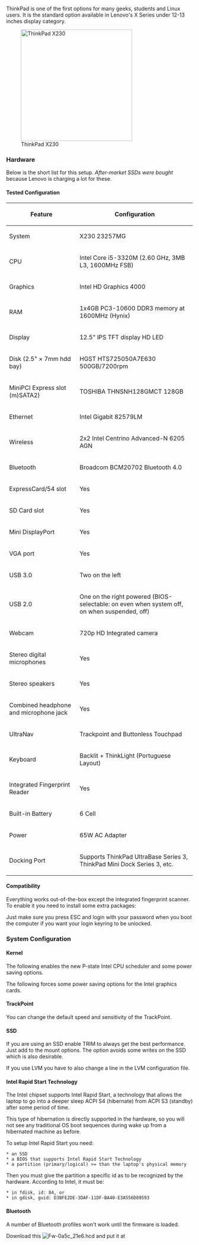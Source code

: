 ThinkPad is one of the first options for many geeks, students and Linux users. It is the standard option available in Lenovo's X Series under 12-13 inches display category.

[[File:ThinkPadX230.png|right|300px|ThinkPad X230]]

=== Hardware ===
Below is the short list for this setup. ''After-market SSDs were bought'' because Lenovo is charging a lot for these.

==== Tested Configuration ====
{| class="wikitable sortable"
! Feature !! Configuration
|-
|System||X230 23257MG
|-
|CPU||Intel Core i5-3320M (2.60 GHz, 3MB L3, 1600MHz FSB)
|-
|Graphics||Intel HD Graphics 4000
|-
|RAM||1x4GB PC3-10600 DDR3 memory at 1600MHz (Hynix)
|-
|Display||12.5" IPS TFT display HD LED
|-
|Disk (2.5" × 7mm hdd bay)||HGST HTS725050A7E630 500GB/7200rpm
|-
|MiniPCI Express slot (m)SATA2)||TOSHIBA THNSNH128GMCT 128GB
|-
|Ethernet||Intel Gigabit 82579LM 
|-
|Wireless||2x2 Intel Centrino Advanced-N 6205 AGN
|-
|Bluetooth||Broadcom BCM20702 Bluetooth 4.0
|-
|ExpressCard/54 slot||Yes
|-
|SD Card slot||Yes
|-
|Mini DisplayPort||Yes
|-
|VGA port||Yes
|-
|USB 3.0||Two on the left
|-
|USB 2.0||One on the right powered (BIOS-selectable: on even when system off, on when suspended, off)
|-
|Webcam||720p HD Integrated camera
|-
|Stereo digital microphones||Yes
|-
|Stereo speakers||Yes
|-
|Combined headphone and microphone jack||Yes
|-
|UltraNav||Trackpoint and Buttonless Touchpad
|-
|Keyboard||Backlit + ThinkLight (Portuguese Layout)
|-
|Integrated Fingerprint Reader||Yes
|-
|Built-in Battery||6 Cell
|-
|Power||65W AC Adapter
|-
|Docking Port||Supports ThinkPad UltraBase Series 3, ThinkPad Mini Dock Series 3, etc.
|}

==== Compatibility ====

Everything works out-of-the-box except the integrated fingerprint scanner. To enable it you need to install some extra packages: {{ic|apt-get install libpam-fprintd}}

Just make sure you press ESC and login with your password when you boot the computer if you want your login keyring to be unlocked.

=== System Configuration ===

==== Kernel ====

The following enables the new P-state Intel CPU scheduler and some power saving options.

{{hc|/etc/default/grub|2=<nowiki>
GRUB_CMDLINE_LINUX_DEFAULT="quiet splash intel_pstate=enable pcie_aspm=force drm.vblankoffdelay=1"
</nowiki>
}}

The following forces some power saving options for the Intel graphics cards.

{{hc|/etc/modprobe.d/i915.conf|2=<nowiki>
options i915 i915_enable_rc6=7 i915_enable_fbc=1 lvds_downclock=1 semaphores=1
</nowiki>
}}

==== TrackPoint ====

You can change the default speed and sensitivity of the TrackPoint.

{{hc|/etc/udev/rules.d/10-trackpoint.rules|2=<nowiki>
SUBSYSTEM=="serio", DRIVERS=="psmouse", WAIT_FOR="/sys/devices/platform/i8042/serio1/serio2/sensitivity", ATTR{sensitivity}="220", ATTR{speed}="110"
</nowiki>
}}

==== SSD ====

If you are using an SSD enable TRIM to always get the best performance. Just add {{ic|discard}} to the mount options. The {{ic|relatime}} option avoids some writes on the SSD which is also desirable.

{{hc|/etc/fstab|2=<nowiki>
/dev/mapper/ubuntu--vg-root / ext4 errors=remount-ro,relatime,discard 0 1
</nowiki>
}}

If you use LVM you have to also change a line in the LVM configuration file.

{{hc|/etc/lvm/lvm.conf|2=<nowiki>
issue_discards = 1
</nowiki>
}}

==== Intel Rapid Start Technology ====

The Intel chipset supports Intel Rapid Start, a technology that allows the laptop to go into a deeper sleep ACPI S4 (hibernate) from ACPI S3 (standby) after some period of time.

This type of hibernation is directly supported in the hardware, so you will not see any traditional OS boot sequences during wake up from a hibernated machine as before.

To setup Intel Rapid Start you need:

 * an SSD
 * a BIOS that supports Intel Rapid Start Technology
 * a partition (primary/logical) >= than the laptop's physical memory

Then you must give the partition a specific id as to be recognized by the hardware. According to Intel, it must be:

 * in fdisk, id: 84, or
 * in gdisk, guid: D3BFE2DE-3DAF-11DF-BA40-E3A556D89593

==== Bluetooth ====

A number of Bluetooth profiles won't work until the firmware is loaded.

Download this [[File:Fw-0a5c 21e6.hcd]] and put it at {{ic|/lib/firmware/fw-0a5c_21e6.hcd}}